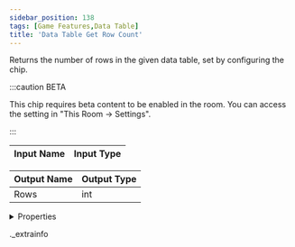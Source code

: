 ```yaml
---
sidebar_position: 138
tags: [Game Features,Data Table]
title: 'Data Table Get Row Count'
---
```


Returns the number of rows in the given data table, set by configuring the chip.

:::caution BETA

This chip requires beta content to be enabled in the room. You can access the setting in "This Room -> Settings".

:::

<IChip uuid="e32052ce-0f54-4875-aa11-39e8c2761deb" />

| Input Name | Input Type |
|-----------|-----------|

| Output Name | Output Type |
|-----------|-----------|
| Rows | int |


<details>
  <summary>Properties</summary>
  <div>
    <div>
    <table>
      <thead>
        <tr>
          <th>Room availability:</th>
          <th>Available everywhere</th>
        </tr>
        <tr>
          <th>Is beta required?</th>
          <th>Yes</th>
        </tr>
        <tr>
          <th>Is this chip a trolling risk?</th>
          <th>No</th>
        </tr>
        <tr>
          <th>Is this chip a role assignment risk?</th>
          <th>No</th>
        </tr>
        <tr>
          <th>Chip UUID</th>
          <th>e32052ce-0f54-4875-aa11-39e8c2761deb</th>
        </tr>
      </thead>
    </table>
    </div>
  </div>
</details>

._extrainfo